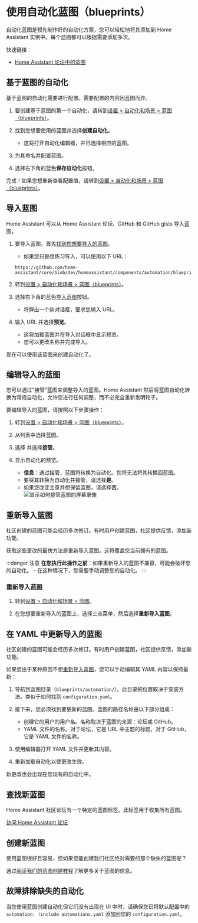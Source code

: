 

# 使用自动化蓝图（blueprints）

<p className="text-xl">自动化蓝图是预先制作好的自动化方案，您可以轻松地将其添加到 Home Assistant 实例中。每个蓝图都可以根据需要添加多次。</p> 

快速链接：
- [Home Assistant 论坛中的蓝图](https://www.home-assistant.io/get-blueprints)

## 基于蓝图的自动化

基于蓝图的自动化需要进行配置。需要配置的内容因蓝图而异。

1. 要创建基于蓝图的第一个自动化，请转到[设置 > 自动化和场景 > 蓝图（blueprints）](https://my.home-assistant.io/redirect/blueprints)。

2. 找到您想要使用的蓝图并选择**创建自动化**。
    - 这将打开自动化编辑器，并已选择相应的蓝图。
3. 为其命名并配置蓝图。

4. 选择右下角的蓝色**保存自动化**按钮。

完成！如果您想重新查看配置值，请转到[设置 > 自动化和场景 > 蓝图（blueprints）](https://my.home-assistant.io/redirect/blueprints)。

## 导入蓝图

Home Assistant 可以从 Home Assistant 论坛、GitHub 和 GitHub gists 导入蓝图。

1. 要导入蓝图，首先[找到您想要导入的蓝图](https://www.home-assistant.io/get-blueprints)。
    - 如果您只是想练习导入，可以使用以下 URL：
    ```
    https://github.com/home-assistant/core/blob/dev/homeassistant/components/automation/blueprints/motion_light.yaml
    ```

2. 转到[设置 > 自动化和场景 > 蓝图（blueprints）](https://my.home-assistant.io/redirect/blueprints)。

3. 选择右下角的蓝色[导入蓝图](https://my.home-assistant.io/redirect/blueprint_import)按钮。
    - 将弹出一个新对话框，要求您输入 URL。

4. 输入 URL 并选择**预览**。
    - 这将加载蓝图并在导入对话框中显示预览。
    - 您可以更改名称并完成导入。

现在可以使用该蓝图来创建自动化了。

## 编辑导入的蓝图

您可以通过"接管"蓝图来调整导入的蓝图。Home Assistant 然后将蓝图自动化转换为常规自动化，允许您进行任何调整，而不必完全重新发明轮子。

要编辑导入的蓝图，请按照以下步骤操作：

1. 转到[设置 > 自动化和场景 > 蓝图（blueprints）](https://my.home-assistant.io/redirect/blueprints)。

2. 从列表中选择蓝图。

3. 选择 <EllipsisVertical className="align-middle" size={18} /> 并选择**接管**。

4. 显示自动化的预览。
    - **信息**：通过接管，蓝图将转换为自动化。您将无法将其转换回蓝图。
    - 要将其转换为自动化并接管，请选择**是**。
    - 如果您改变主意并想保留蓝图，请选择**否**。
        ![显示如何接管蓝图的屏幕录像](./img/blueprint_take_control.webp)

## 重新导入蓝图

社区创建的蓝图可能会经历多次修订。有时用户创建蓝图，社区提供反馈，添加新功能。

获取这些更改的最快方法是重新导入蓝图。这将覆盖您当前拥有的蓝图。

:::danger 注意
**在您执行此操作之前**：如果重新导入的蓝图不兼容，可能会破坏您的自动化。
    - 在这种情况下，您需要手动调整您的自动化。
:::

### 重新导入蓝图

1. 转到[设置 > 自动化和场景 > 蓝图](https://my.home-assistant.io/redirect/blueprints)。

2. 在您想要重新导入的蓝图上，选择三点菜单，然后选择**重新导入蓝图**。

## 在 YAML 中更新导入的蓝图

社区创建的蓝图可能会经历多次修订。有时用户创建蓝图，社区提供反馈，添加新功能。

如果您出于某种原因不想[重新导入蓝图](https://www.home-assistant.io/docs/automation/using_blueprints/#re-importing-a-blueprint)，您可以手动编辑其 YAML 内容以保持最新：

1. 导航到蓝图目录（`blueprints/automation/`）。此目录的位置取决于安装方法。类似于如何找到 `configuration.yaml`。

2. 接下来，您必须找到要更新的蓝图。蓝图的路径名称由以下部分组成：
    - 创建它的用户的用户名。名称取决于蓝图的来源：论坛或 GitHub。
    - YAML 文件的名称。对于论坛，它是 URL 中主题的标题，对于 GitHub，它是 YAML 文件的名称。

3. 使用编辑器打开 YAML 文件并更新其内容。
4. 重新加载自动化以使更改生效。

新更改也会出现在您现有的自动化中。

## 查找新蓝图

Home Assistant 社区论坛有一个特定的蓝图标签。此标签用于收集所有蓝图。

[访问 Home Assistant 论坛](https://www.home-assistant.io/get-blueprints)

## 创建新蓝图

使用蓝图很好且容易，但如果您能创建我们社区绝对需要的那个缺失的蓝图呢？

通过[阅读我们的蓝图创建教程](https://www.home-assistant.io/docs/blueprint/tutorial/)了解更多关于蓝图的信息。

## 故障排除缺失的自动化

当您使用蓝图创建自动化但它们没有出现在 UI 中时，请确保您已将默认配置中的 `automation: !include automations.yaml` 添加回您的 `configuration.yaml`。













